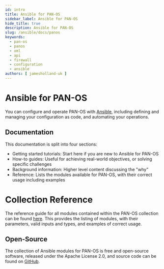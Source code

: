 ```yaml
---
id: intro
title: Ansible for PAN-OS
sidebar_label: Ansible for PAN-OS
hide_title: true
description: Ansible for PAN-OS
slug: /ansible/docs/panos
keywords:
  - pan-os
  - panos
  - xml
  - api
  - firewall
  - configuration
  - ansible
authors: [ jamesholland-uk ]
---
```



# Ansible for PAN-OS

You can configure and operate PAN-OS with [Ansible](https://www.ansible.com), including defining and managing your configuration as code, and automating your operations.

## Documentation

This documentation is split into four sections:

- Getting started tutorials: Start here if you are new to Ansible for PAN-OS
- How-to guides: Useful for achieving real-world objectives, or solving specific challenges
- Background information: Higher level content discussing the "why"
- Reference: Lists the modules available for PAN-OS, with their correct usage including examples

# Collection Reference

The reference guide for all modules contained within the PAN-OS collection can be found [here](https://paloaltonetworks.github.io/pan-os-ansible/modules.html). This provides the listing of modules, with their parameters, valid inputs and types, and examples of correct usage.

## Open-Source

The collection of Ansible modules for PAN-OS is free and open-source software, released under the Apache License 2.0, and source code can be found on [GitHub](https://github.com/PaloAltoNetworks/pan-os-ansible).

<Support />
